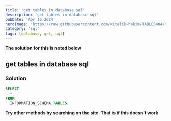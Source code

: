 ```yaml
---
title: 'get tables in database sql'
description: 'get tables in database sql'
pubDate: 'Apr 16 2024'
heroImage: 'https://raw.githubusercontent.com/vitalik-hakim/TABLES404/main/error_b/sql.png'
category: 'sql'
tags: [database, get, sql]
---
```


**The solution for this is noted below**

## get tables in database sql

### Solution

```sql
SELECT
  *
FROM
  INFORMATION_SCHEMA.TABLES;
```

**Try other methods by searching on the site. That is if this doesn't work**
